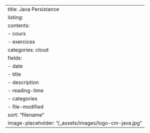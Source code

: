 ---
title: Java Persistance
listing:
    contents: 
     - cours
     - exercices
    categories: cloud
    fields: 
     - date
     - title
     - description
     - reading-time
     - categories
     - file-modified
    sort: "filename"
    image-placeholder: "/_assets/images/logo-cm-java.jpg"
---